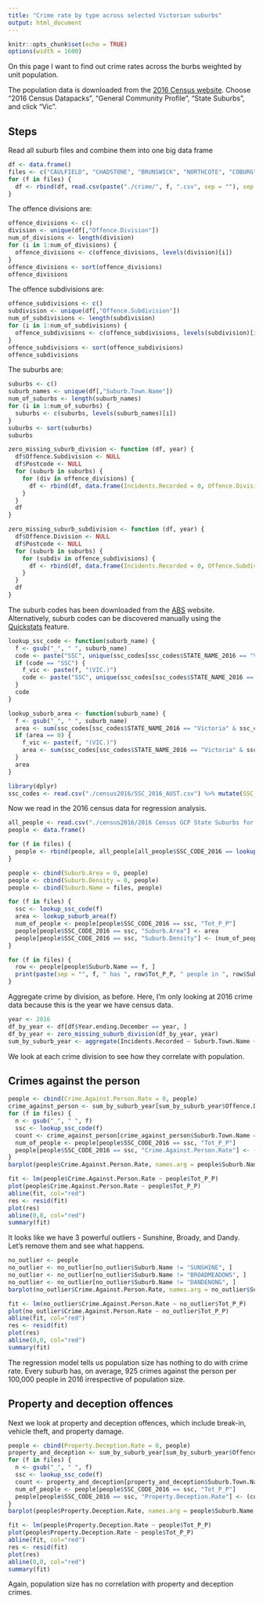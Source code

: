 ```yaml
---
title: "Crime rate by type across selected Victorian suburbs"
output: html_document
---
```


```r
knitr::opts_chunk$set(echo = TRUE)
options(width = 1600)
```

On this page I want to find out crime rates across the burbs weighted by unit population.

The population data is downloaded from the [2016 Census website](https://datapacks.censusdata.abs.gov.au/datapacks/). Choose "2016 Census Datapacks", "General Community Profile", "State Suburbs", and click "Vic".

## Steps

Read all suburb files and combine them into one big data frame
```r
df <- data.frame()
files <- c("CAULFIELD", "CHADSTONE", "BRUNSWICK", "NORTHCOTE", "COBURG", "SEDDON", "SUNSHINE", "HADFIELD", "PASCOE_VALE", "RESERVOIR", "CLAYTON", "BOX_HILL", "SUNBURY", "PRESTON", "FAWKNER", "BROADMEADOWS", "DANDENONG")
for (f in files) {
  df <- rbind(df, read.csv(paste("./crime/", f, ".csv", sep = ""), sep = "\t"))
}
```

The offence divisions are:
```r
offence_divisions <- c()
division <- unique(df[,"Offence.Division"])
num_of_divisions <- length(division)
for (i in 1:num_of_divisions) {
  offence_divisions <- c(offence_divisions, levels(division)[i])
}
offence_divisions <- sort(offence_divisions)
offence_divisions
```

The offence subdivisions are:
```r
offence_subdivisions <- c()
subdivision <- unique(df[,"Offence.Subdivision"])
num_of_subdivisions <- length(subdivision)
for (i in 1:num_of_subdivisions) {
  offence_subdivisions <- c(offence_subdivisions, levels(subdivision)[i])
}
offence_subdivisions <- sort(offence_subdivisions)
offence_subdivisions
```

The suburbs are:
```r
suburbs <- c()
suburb_names <- unique(df[,"Suburb.Town.Name"])
num_of_suburbs <- length(suburb_names)
for (i in 1:num_of_suburbs) {
  suburbs <- c(suburbs, levels(suburb_names)[i])
}
suburbs <- sort(suburbs)
suburbs
```

```r
zero_missing_suburb_division <- function (df, year) {
  df$Offence.Subdivision <- NULL
  df$Postcode <- NULL
  for (suburb in suburbs) {
    for (div in offence_divisions) {
      df <- rbind(df, data.frame(Incidents.Recorded = 0, Offence.Division = div, Suburb.Town.Name = suburb, Year.ending.December = year))
    }
  }
  df
}

zero_missing_suburb_subdivision <- function (df, year) {
  df$Offence.Division <- NULL
  df$Postcode <- NULL
  for (suburb in suburbs) {
    for (subdiv in offence_subdivisions) {
      df <- rbind(df, data.frame(Incidents.Recorded = 0, Offence.Subdivision = subdiv, Suburb.Town.Name = suburb, Year.ending.December = year))
    }
  }
  df
}
```

The suburb codes has been downloaded from the [ABS](http://www.abs.gov.au/AUSSTATS/abs@.nsf/DetailsPage/1270.0.55.003July%202016?OpenDocument) website. Alternatively, suburb codes can be discovered manually using the [Quickstats](http://www.abs.gov.au/websitedbs/D3310114.nsf/Home/2016%20QuickStats) feature.
```r
lookup_ssc_code <- function(suburb_name) {
  f <- gsub("_", " ", suburb_name)
  code <- paste("SSC", unique(ssc_codes[ssc_codes$STATE_NAME_2016 == "Victoria" & ssc_codes$SSC_NAME_2016 == f, 2]), sep = "")
  if (code == "SSC") {
    f_vic <- paste(f, "(VIC.)")
    code <- paste("SSC", unique(ssc_codes[ssc_codes$STATE_NAME_2016 == "Victoria" & ssc_codes$SSC_NAME_2016 == f_vic, 2]), sep = "")
  }
  code
}

lookup_suburb_area <- function(suburb_name) {
  f <- gsub("_", " ", suburb_name)
  area <- sum(ssc_codes[ssc_codes$STATE_NAME_2016 == "Victoria" & ssc_codes$SSC_NAME_2016 == f, 6])
  if (area == 0) {
    f_vic <- paste(f, "(VIC.)")
    area <- sum(ssc_codes[ssc_codes$STATE_NAME_2016 == "Victoria" & ssc_codes$SSC_NAME_2016 == f_vic, 6])
  }
  area
}

library(dplyr)
ssc_codes <- read.csv("./census2016/SSC_2016_AUST.csv") %>% mutate(SSC_NAME_2016 = toupper(SSC_NAME_2016))

```

Now we read in the 2016 census data for regression analysis.
```r
all_people <- read.csv("./census2016/2016 Census GCP State Suburbs for VIC/2016Census_G01_VIC_SSC.csv")
people <- data.frame()

for (f in files) {
  people <- rbind(people, all_people[all_people$SSC_CODE_2016 == lookup_ssc_code(f), ])
}

people <- cbind(Suburb.Area = 0, people)
people <- cbind(Suburb.Density = 0, people)
people <- cbind(Suburb.Name = files, people)

for (f in files) {
  ssc <- lookup_ssc_code(f)
  area <- lookup_suburb_area(f)
  num_of_people <- people[people$SSC_CODE_2016 == ssc, "Tot_P_P"]
  people[people$SSC_CODE_2016 == ssc, "Suburb.Area"] <- area
  people[people$SSC_CODE_2016 == ssc, "Suburb.Density"] <- (num_of_people / area)
}

for (f in files) {
  row <- people[people$Suburb.Name == f, ]
  print(paste(sep = "", f, " has ", row$Tot_P_P, " people in ", row$Suburb.Area, " km2."))
}
```

Aggregate crime by division, as before. Here, I'm only looking at 2016 crime data because this is the year we have census data.
```r
year <- 2016
df_by_year <- df[df$Year.ending.December == year, ]
df_by_year <- zero_missing_suburb_division(df_by_year, year)
sum_by_suburb_year <- aggregate(Incidents.Recorded ~ Suburb.Town.Name + Offence.Division, df_by_year, sum)
```

We look at each crime division to see how they correlate with population.

## Crimes against the person
```r
people <- cbind(Crime.Against.Person.Rate = 0, people)
crime_against_person <- sum_by_suburb_year[sum_by_suburb_year$Offence.Division == "A Crimes against the person", ]
for (f in files) {
  n <- gsub("_", " ", f)
  ssc <- lookup_ssc_code(f)
  count <- crime_against_person[crime_against_person$Suburb.Town.Name == n, "Incidents.Recorded"]
  num_of_people <- people[people$SSC_CODE_2016 == ssc, "Tot_P_P"]
  people[people$SSC_CODE_2016 == ssc, "Crime.Against.Person.Rate"] <- (count / num_of_people) * 100000
}
barplot(people$Crime.Against.Person.Rate, names.arg = people$Suburb.Name, las = 2, cex.names = 0.5, main = "Crime against the person per 100k people by suburb", col = c("red"))

fit <- lm(people$Crime.Against.Person.Rate ~ people$Tot_P_P)
plot(people$Crime.Against.Person.Rate ~ people$Tot_P_P)
abline(fit, col="red")
res <- resid(fit)
plot(res)
abline(0,0, col="red")
summary(fit)
```

It looks like we have 3 powerful outliers - Sunshine, Broady, and Dandy. Let's remove them and see what happens.

```r
no_outlier <- people
no_outlier <- no_outlier[no_outlier$Suburb.Name != "SUNSHINE", ]
no_outlier <- no_outlier[no_outlier$Suburb.Name != "BROADMEADOWS", ]
no_outlier <- no_outlier[no_outlier$Suburb.Name != "DANDENONG", ]
barplot(no_outlier$Crime.Against.Person.Rate, names.arg = no_outlier$Suburb.Name, las = 2, cex.names = 0.5, main = "Crime against the person per 100k people without outlier", col = c("red"))

fit <- lm(no_outlier$Crime.Against.Person.Rate ~ no_outlier$Tot_P_P)
plot(no_outlier$Crime.Against.Person.Rate ~ no_outlier$Tot_P_P)
abline(fit, col="red")
res <- resid(fit)
plot(res)
abline(0,0, col="red")
summary(fit)
```

The regression model tells us population size has nothing to do with crime rate. Every suburb has, on average, 925 crimes against the person per 100,000 people in 2016 irrespective of population size.

## Property and deception offences
Next we look at property and deception offences, which include break-in, vehicle theft, and property damage.

```r
people <- cbind(Property.Deception.Rate = 0, people)
property_and_deception <- sum_by_suburb_year[sum_by_suburb_year$Offence.Division == "B Property and deception offences", ]
for (f in files) {
  n <- gsub("_", " ", f)
  ssc <- lookup_ssc_code(f)
  count <- property_and_deception[property_and_deception$Suburb.Town.Name == n, "Incidents.Recorded"]
  num_of_people <- people[people$SSC_CODE_2016 == ssc, "Tot_P_P"]
  people[people$SSC_CODE_2016 == ssc, "Property.Deception.Rate"] <- (count / num_of_people) * 100000
}
barplot(people$Property.Deception.Rate, names.arg = people$Suburb.Name, las = 2, cex.names = 0.5, main = "Property and deception crime per 100k people by suburb", col = c("red"))

fit <- lm(people$Property.Deception.Rate ~ people$Tot_P_P)
plot(people$Property.Deception.Rate ~ people$Tot_P_P)
abline(fit, col="red")
res <- resid(fit)
plot(res)
abline(0,0, col="red")
summary(fit)
```

Again, population size has no correlation with property and deception crimes.
